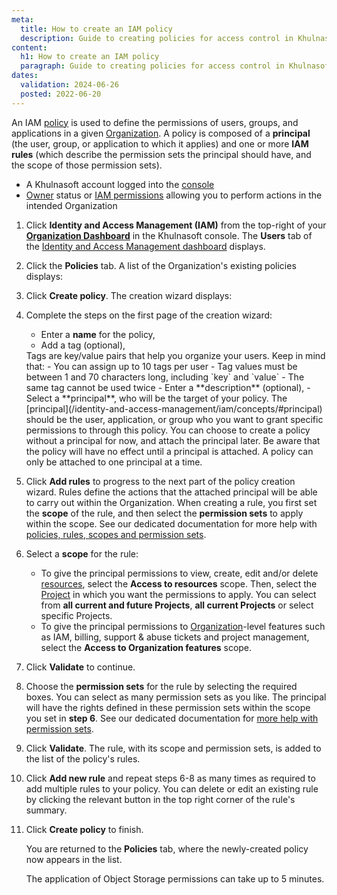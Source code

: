 ```yaml
---
meta:
  title: How to create an IAM policy
  description: Guide to creating policies for access control in Khulnasoft IAM.
content:
  h1: How to create an IAM policy
  paragraph: Guide to creating policies for access control in Khulnasoft IAM.
dates:
  validation: 2024-06-26
  posted: 2022-06-20
---
```


An IAM [policy](/identity-and-access-management/iam/reference-content/policy/) is used to define the permissions of users, groups, and applications in a given [Organization](/identity-and-access-management/iam/concepts/#organization). A policy is composed of a **principal** (the user, group, or application to which it applies) and one or more **IAM rules** (which describe the permission sets the principal should have, and the scope of those permission sets).

<Lightbox src="khulnasoft-iam-policy.webp" alt="" />

<Macro id="requirements" />

- A Khulnasoft account logged into the [console](https://console.khulnasoft.com)
- [Owner](/identity-and-access-management/iam/concepts/#owner) status or [IAM permissions](/identity-and-access-management/iam/concepts/#permission) allowing you to perform actions in the intended Organization

1. Click **Identity and Access Management (IAM)** from the top-right of your [**Organization Dashboard**](https://console.khulnasoft.com/organization) in the Khulnasoft console. The **Users** tab of the [Identity and Access Management dashboard](https://console.khulnasoft.com/iam/users) displays.
    <Lightbox src="khulnasoft-iam-users-dashboard.webp" alt="" />
2. Click the **Policies** tab. A list of the Organization's existing policies displays:
    <Lightbox src="khulnasoft-iam-policies.webp" alt="" />
3. Click **Create policy**. The creation wizard displays:
    <Lightbox src="khulnasoft-iam-create-policy-1.webp" alt="" />
4. Complete the steps on the first page of the creation wizard:
    - Enter a **name** for the policy,
    - Add a tag (optional),
    <Message type="note">
      Tags are key/value pairs that help you organize your users. Keep in mind that:
      - You can assign up to 10 tags per user
      - Tag values must be between 1 and 70 characters long, including `key` and `value`
      - The same tag cannot be used twice
    </Message>
    - Enter a **description** (optional),
    - Select a **principal**, who will be the target of your policy. The [principal](/identity-and-access-management/iam/concepts/#principal) should be the user, application, or group who you want to grant specific permissions to through this policy.
    <Message type="important">
      You can choose to create a policy without a principal for now, and attach the principal later. Be aware that the policy will have no effect until a principal is attached. A policy can only be attached to one principal at a time.
    </Message>
5. Click **Add rules** to progress to the next part of the policy creation wizard.
    <Lightbox src="khulnasoft-iam-create-policy-2.webp" alt="" />
    <Message type="tip">
      Rules define the actions that the attached principal will be able to carry out within the Organization. When creating a rule, you first set the **scope** of the rule, and then select the **permission sets** to apply within the scope. See our dedicated documentation for more help with [policies, rules, scopes and permission sets](/identity-and-access-management/iam/reference-content/policy/).
    </Message>
6. Select a **scope** for the rule:
    - To give the principal permissions to view, create, edit and/or delete [resources](/identity-and-access-management/iam/concepts/#resource), select the **Access to resources** scope. Then, select the [Project](/identity-and-access-management/iam/concepts/#project) in which you want the permissions to apply. You can select from **all current and future Projects**, **all current Projects** or select specific Projects.
    - To give the principal permissions to [Organization](/identity-and-access-management/iam/concepts/#organization)-level features such as IAM, billing, support & abuse tickets and project management, select the **Access to Organization features** scope.
7. Click **Validate** to continue.
8. Choose the **permission sets** for the rule by selecting the required boxes. You can select as many permission sets as you like. The principal will have the rights defined in these permission sets within the scope you set in **step 6**. See our dedicated documentation for [more help with permission sets](/identity-and-access-management/iam/reference-content/permission-sets/).
9. Click **Validate**. The rule, with its scope and permission sets, is added to the list of the policy's rules.
10. Click **Add new rule** and repeat steps 6-8 as many times as required to add multiple rules to your policy.
    <Message type="tip">
      You can delete <Icon name="delete" /> or edit <Icon name="edit" /> an existing rule by clicking the relevant button in the top right corner of the rule's summary.
    </Message>
11. Click **Create policy** to finish.

    You are returned to the **Policies** tab, where the newly-created policy now appears in the list.

    <Message type="note">
      The application of Object Storage permissions can take up to 5 minutes.
    </Message>


